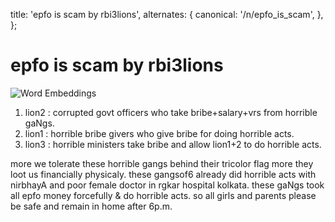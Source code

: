 
  title: 'epfo is scam by rbi3lions',
  alternates: {
    canonical: '/n/epfo_is_scam',
  },
};

<AnimatedName />

# epfo is scam by rbi3lions

<div className="border border-gray-200 rounded-md p-4">
	<Image src={epfchor1} alt="Word Embeddings" />
</div>

1. lion2 : corrupted govt officers who take bribe+salary+vrs from horrible gaNgs.
2. lion1 : horrible bribe givers who give bribe for doing horrible acts.
3. lion3 : horrible ministers take bribe and allow lion1+2 to do horrible acts.

more we tolerate these horrible gangs behind their tricolor flag
more they loot us financially physicaly. these gangsof6 already
did horrible acts with nirbhayA and poor female doctor in rgkar
hospital kolkata. these gaNgs took all epfo money forcefully & do horrible
acts. so all girls and parents please be safe and remain in home after 6p.m.
